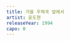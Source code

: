 ```yaml
---
title: 가을 우체국 앞에서
artist: 윤도현
releaseYear: 1994
capo: 0
---
```


<ScoreWrapper>
  <ScorePhrase
    phrase={{
      lyrics: '가-을 우체국 앞에서 그-대를 기다리다',
      chordList: [
        { name: 'G', position: 0 },
        { name: 'D', position: 2 },
        { name: 'Em', position: 5 },
        { name: 'Bm', position: 10 },
        { name: 'C', position: 12 },
        { name: 'G', position: 15 },
        { name: 'Am', position: 18 },
        { name: 'D', position: 20 },
      ],
    }}
  />
  <ScorePhrase
    phrase={{
      lyrics: '노오-란 은행잎들이 바-람에 날려가고',
      chordList: [
        { name: 'G', position: 0 },
        { name: 'D', position: 3 },
        { name: 'Em', position: 5 },
        { name: 'Bm', position: 9 },
        { name: 'C', position: 11 },
        { name: 'G', position: 14 },
        { name: 'Am', position: 17 },
        { name: 'D', position: 19 },
      ],
    }}
  />
  <ScorePhrase
    phrase={{
      lyrics: '지나-는 사람들 같이 - 저 멀리 가는걸 보네',
      chordList: [
        { name: 'G', position: 0 },
        { name: 'D', position: 3 },
        { name: 'Em', position: 5 },
        { name: 'Bm', position: 10 },
        { name: 'C', position: 13 },
        { name: 'G', position: 16 },
        { name: 'Am', position: 19 },
        { name: 'D', position: 24 },
      ],
    }}
  />
  <ScorePhrase
    phrase={{
      lyrics: '세-상-에 아름다운 것들이 얼마나 오래 남을까',
      chordList: [
        { name: 'G', position: 0 },
        { name: 'D', position: 4 },
        { name: 'Em', position: 8 },
        { name: 'Bm', position: 12 },
        { name: 'C', position: 15 },
        { name: 'G', position: 17 },
        { name: 'Am', position: 21 },
        { name: 'D', position: 24 },
      ],
    }}
  />
  <ScorePhrase
    phrase={{
      lyrics: '한-여-름 소나기 쏟아져도  굳세게 버틴 꽃들과',
      chordList: [
        { name: 'G', position: 0 },
        { name: 'D', position: 4 },
        { name: 'Em', position: 8 },
        { name: 'Bm', position: 12 },
        { name: 'C', position: 15 },
        { name: 'G', position: 18 },
        { name: 'Am', position: 23 },
        { name: 'D', position: 25 },
      ],
    }}
  />
  <ScorePhrase
    phrase={{
      lyrics: '지난 겨울 눈보라에도  우뚝 서있는 나무들 같이',
      chordList: [
        { name: 'G', position: 0 },
        { name: 'D', position: 3 },
        { name: 'Em', position: 6 },
        { name: 'Bm', position: 10 },
        { name: 'C', position: 12 },
        { name: 'G', position: 16 },
        { name: 'Am', position: 19 },
        { name: 'D', position: 24 },
      ],
    }}
  />
  <ScorePhrase
    phrase={{
      lyrics: '하늘 아래 모든 것이  저 홀로 설 수 있을까',
      chordList: [
        { name: 'G', position: 0 },
        { name: 'D', position: 3 },
        { name: 'Em', position: 6 },
        { name: 'Bm', position: 10 },
        { name: 'C', position: 12 },
        { name: 'G', position: 16 },
        { name: 'Am', position: 22 },
        { name: 'D', position: 24 },
      ],
    }}
  />
  <ScorePhrase
    phrase={{
      lyrics: '가-을 우체국 앞에서 그-대를 기다리다',
      chordList: [
        { name: 'G', position: 0 },
        { name: 'D', position: 2 },
        { name: 'Em', position: 5 },
        { name: 'Bm', position: 10 },
        { name: 'C', position: 12 },
        { name: 'G', position: 15 },
        { name: 'Am', position: 18 },
        { name: 'D', position: 20 },
      ],
    }}
  />
  <ScorePhrase
    phrase={{
      lyrics: '우연-한 생각에 빠져 날 저물도록 몰 랐 네',
      chordList: [
        { name: 'G', position: 0 },
        { name: 'D', position: 3 },
        { name: 'Em', position: 5 },
        { name: 'Bm', position: 9 },
        { name: 'C', position: 11 },
        { name: 'G', position: 15 },
        { name: 'Am', position: 18 },
        { name: 'D', position: 20 },
        { name: 'G', position: 23 },
      ],
    }}
  />
</ScoreWrapper>
